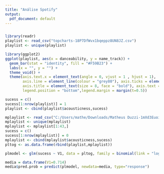 ---
title: "Análise Spotify"
output:
  pdf_document: default
---

```{python}

```


```{r,warning=FALSE}
library(readr)
playlist <- read_csv("topcharts-18P7DfWvx1bqeppz8UN8JZ.csv")
playlist <- unique(playlist)
```


```{r}
library(ggplot2)
ggplot(playlist, aes(x = danceability, y = name_track)) + 
  geom_bar(stat = "identity", fill = "#F59B23") +
  labs(x = "", y = "") +
  theme_void() +
  theme(axis.text.x = element_text(angle = 0, vjust = 1 , hjust = 1), 
        axis.line = element_line(colour = "grey80"), axis.ticks = element_line(colour = "grey80"), 
        axis.title = element_text(size = 8, face = "bold"), axis.text = element_text(size = 8),
        legend.position = "bottom",legend.margin = margin(t=0.5))
```

```{r}
sucess = c()
sucess[1:nrow(playlist)] = 1
playlist <- cbind(playlist$acousticness,sucess)
```

```{r}
mplaylist <- read_csv("C:/Users/mathe/Downloads/Matheus Duzzi-1mXd3EuoiLw97KjepggKrt.csv")
mplaylist <- unique(mplaylist)
mplaylist <- mplaylist[1:43,]
sucess = c()
sucess[1:nrow(mplaylist)] = 0
mplaylist <- cbind(mplaylist$acousticness,sucess)
pltog <- as.data.frame(rbind(playlist,mplaylist)) 
```

```{r}
plmodel <- glm(sucess ~ V1, data = pltog, family = binomial(link = "logit"))
```

```{r}
media = data.frame(V1=0.714)
media$pred.prob = predict(plmodel, newdata=media, type="response")
```







